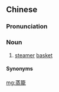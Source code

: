 {{also|蒸笼}}
==Chinese==
{{zh-forms|s=蒸笼}}

===Pronunciation===
{{zh-pron
|m=zhēnglóng
|c=zing1 lung4
|cat=n
}}

===Noun===
{{zh-noun}}

# [[steamer]] [[basket]] {{gloss|often used to keep dim sum}}

====Synonyms====
{{zh-dial}}

[[mg:蒸籠]]